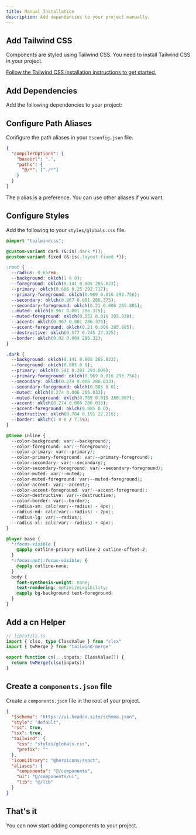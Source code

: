 ```yaml
---
title: Manual Installation
description: Add dependencies to your project manually.
---
```


## Add Tailwind CSS

Components are styled using Tailwind CSS. You need to install Tailwind CSS in your project.

[Follow the Tailwind CSS installation instructions to get started.](https://tailwindcss.com/docs/installation)

## Add Dependencies

Add the following dependencies to your project:

<CodeBlockCommand command="add class-variance-authority clsx tailwind-merge @heroicons/react @headlessui/react" />

## Configure Path Aliases

Configure the path aliases in your `tsconfig.json` file.

```json
{
  "compilerOptions": {
    "baseUrl": ".",
    "paths": {
      "@/*": ["./*"]
    }
  }
}
```

The `@` alias is a preference. You can use other aliases if you want.

## Configure Styles

Add the following to your `styles/globals.css` file.

```css
@import "tailwindcss";

@custom-variant dark (&:is(.dark *));
@custom-variant fixed (&:is(.layout-fixed *));

:root {
  --radius: 0.65rem;
  --background: oklch(1 0 0);
  --foreground: oklch(0.141 0.005 285.823);
  --primary: oklch(0.606 0.25 292.717);
  --primary-foreground: oklch(0.969 0.016 293.756);
  --secondary: oklch(0.967 0.001 286.375);
  --secondary-foreground: oklch(0.21 0.006 285.885);
  --muted: oklch(0.967 0.001 286.375);
  --muted-foreground: oklch(0.552 0.016 285.938);
  --accent: oklch(0.967 0.001 286.375);
  --accent-foreground: oklch(0.21 0.006 285.885);
  --destructive: oklch(0.577 0.245 27.325);
  --border: oklch(0.92 0.004 286.32);
}

.dark {
  --background: oklch(0.141 0.005 285.823);
  --foreground: oklch(0.985 0 0);
  --primary: oklch(0.541 0.281 293.009);
  --primary-foreground: oklch(0.969 0.016 293.756);
  --secondary: oklch(0.274 0.006 286.033);
  --secondary-foreground: oklch(0.985 0 0);
  --muted: oklch(0.274 0.006 286.033);
  --muted-foreground: oklch(0.705 0.015 286.067);
  --accent: oklch(0.274 0.006 286.033);
  --accent-foreground: oklch(0.985 0 0);
  --destructive: oklch(0.704 0.191 22.216);
  --border: oklch(1 0 0 / 7.5%);
}

@theme inline {
  --color-background: var(--background);
  --color-foreground: var(--foreground);
  --color-primary: var(--primary);
  --color-primary-foreground: var(--primary-foreground);
  --color-secondary: var(--secondary);
  --color-secondary-foreground: var(--secondary-foreground);
  --color-muted: var(--muted);
  --color-muted-foreground: var(--muted-foreground);
  --color-accent: var(--accent);
  --color-accent-foreground: var(--accent-foreground);
  --color-destructive: var(--destructive);
  --color-border: var(--border);
  --radius-sm: calc(var(--radius) - 4px);
  --radius-md: calc(var(--radius) - 2px);
  --radius-lg: var(--radius);
  --radius-xl: calc(var(--radius) + 4px);
}

@layer base {
  *:focus-visible {
    @apply outline-primary outline-2 outline-offset-2;
  }
  *:focus:not(:focus-visible) {
    @apply outline-none;
  }
  body {
    font-synthesis-weight: none;
    text-rendering: optimizeLegibility;
    @apply bg-background text-foreground;
  }
}
```

## Add a cn Helper

```ts
// lib/utils.ts
import { clsx, type ClassValue } from "clsx"
import { twMerge } from "tailwind-merge"

export function cn(...inputs: ClassValue[]) {
  return twMerge(clsx(inputs))
}
```

## Create a `components.json` file

Create a `components.json` file in the root of your project.

```json
{
  "$schema": "https://ui.headcn.site/schema.json",
  "style": "default",
  "rsc": true,
  "tsx": true,
  "tailwind": {
    "css": "styles/globals.css",
    "prefix": ""
  },
  "iconLibrary": "@heroicons/react",
  "aliases": {
    "components": "@/components",
    "ui": "@/components/ui",
    "lib": "@/lib"
  }
}
```

## That's it

You can now start adding components to your project.
